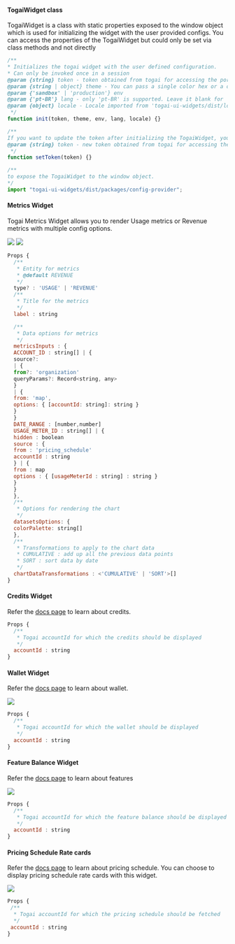 #### TogaiWidget class

TogaiWidget is a class with static properties exposed to the window object which is used for initializing the widget with the user provided configs.
You can access the properties of the TogaiWidget but could only be set via class methods and not directly

```javascript
/**
* Initializes the togai widget with the user defined configuration.
* Can only be invoked once in a session
@param {string} token - token obtained from togai for accessing the portal apis
@param {string | object} theme - You can pass a single color hex or a object for primary palette for shades ranging from 100 to 900.
@param {'sandbox' | 'production'} env
@param {'pt-BR'} lang - only 'pt-BR' is supported. Leave it blank for 'en-US'
@param {object} locale - Locale imported from 'togai-ui-widgets/dist/locale/<language>'. Leave it blank for 'en-US'
 */
function init(token, theme, env, lang, locale) {}
```

```javascript
/**
If you want to update the token after initializing the TogaiWidget, you can invoke this method with the new token.
@param {string} token - new token obtained from togai for accessing the portal apis
 */
function setToken(token) {}
```

```javascript
/**
to expose the TogaiWidget to the window object.
*/
import "togai-ui-widgets/dist/packages/config-provider";
```

#### Metrics Widget

Togai Metrics Widget allows you to render Usage metrics or Revenue metrics with multiple config options.

<Frame caption="Revenue Metrics">
  <img src="/docs/ui-widgets/images/revenue-metrics.png" />
</Frame>

<Frame caption="Total Revenue Metrics">
  <img src="/docs/ui-widgets/images/total-revenue-metrics.png" />
</Frame>

```javascript
Props {
  /**
   * Entity for metrics
   * @default REVENUE
   */
  type? : 'USAGE' | 'REVENUE'
  /**
   * Title for the metrics
   */
  label : string

  /**
   * Data options for metrics
   */
  metricsInputs : {
  ACCOUNT_ID : string[] | {
  source?:
  | {
  from?: 'organization'
  queryParams?: Record<string, any>
  }
  | {
  from: 'map',
  options: { [accountId: string]: string }
  }
  }
  DATE_RANGE : [number,number]
  USAGE_METER_ID : string[] | {
  hidden : boolean
  source : {
  from : 'pricing_schedule'
  accountId : string
  } | {
  from : map
  options : { [usageMeterId : string] : string }
  }
  }
  },
  /**
   * Options for rendering the chart
   */
  datasetsOptions: {
  colorPalette: string[]
  },
  /**
   * Transformations to apply to the chart data
   * CUMULATIVE : add up all the previous data points
   * SORT : sort data by date
   */
  chartDataTransformations : <'CUMULATIVE' | 'SORT'>[]
}

```

#### Credits Widget

Refer the [docs page](https://docs.togai.com/docs/credits#credits) to learn about credits.

```javascript
Props {
  /**
   * Togai accountId for which the credits should be displayed
   */
  accountId : string
}
```

#### Wallet Widget

Refer the [docs page](https://docs.togai.com/docs/payments-and-wallet#wallet) to learn about wallet.

<Frame caption="Togai Wallet">
  <img src="/docs/ui-widgets/images/wallet.png" />
</Frame>

```javascript
Props {
  /**
   * Togai accountId for which the wallet should be displayed
   */
  accountId : string
}
```

#### Feature Balance Widget

Refer the [docs page](https://docs.togai.com/docs/billable-items#features) to learn about features

<Frame caption="Togai Wallet">
  <img src="/docs/ui-widgets/images/features.png" />
</Frame>

```javascript
Props {
  /**
   * Togai accountId for which the feature balance should be displayed
   */
  accountId : string
}
```

#### Pricing Schedule Rate cards

Refer the [docs page](https://docs.togai.com/docs/price-plan-schedule#overview) to learn about pricing schedule.
You can choose to display pricing schedule rate cards with this widget.

<Frame caption="Togai Wallet">
  <img src="/docs/ui-widgets/images/pricing-schedule-rate-cards.png" />
</Frame>

```javascript
Props {
 /**
  * Togai accountId for which the pricing schedule should be fetched
  */
 accountId : string
}
```
